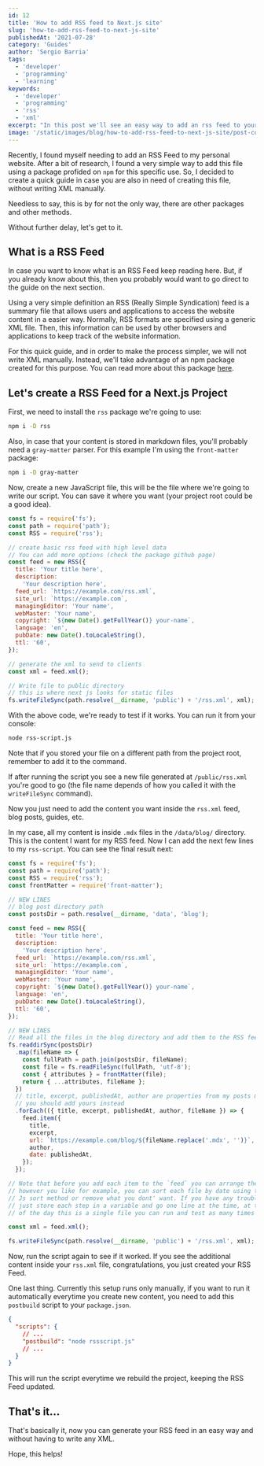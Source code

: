 ```yaml
---
id: 12
title: 'How to add RSS feed to Next.js site'
slug: 'how-to-add-rss-feed-to-next-js-site'
publishedAt: '2021-07-28'
category: 'Guides'
author: 'Sergio Barria'
tags:
  - 'developer'
  - 'programming'
  - 'learning'
keywords:
  - 'developer'
  - 'programming'
  - 'rss'
  - 'xml'
excerpt: "In this post we'll see an easy way to add an rss feed to your Next.Js website without writing XML"
image: '/static/images/blog/how-to-add-rss-feed-to-next-js-site/post-cover.png'
---
```



Recently, I found myself needing to add an RSS Feed to my personal website. After a bit of research, I found a very simple way to add this file using a package profided on `npm` for this specific use. So, I decided to create a quick guide in case you are also in need of creating this file, without writing XML manually.

Needless to say, this is by for not the only way, there are other packages and other methods.

Without further delay, let's get to it.

## What is a RSS Feed

In case you want to know what is an RSS Feed keep reading here. But, if you already know about this, then you probably would want to go direct to the guide on the next section.

Using a very simple definition an RSS (Really Simple Syndication) feed is a summary file that allows users and applications to access the website content in a easier way. Normally, RSS formats are specified using a generic XML file. Then, this information can be used by other browsers and applications to keep track of the website information.

For this quick guide, and in order to make the process simpler, we will not write XML manually. Instead, we'll take advantage of an npm package created for this purpose. You can read more about this package [here](https://github.com/dylang/node-rss).

## Let's create a RSS Feed for a Next.js Project

First, we need to install the `rss` package we're going to use:
```bash
npm i -D rss
```

Also, in case that your content is stored in markdown files, you'll probably need a `gray-matter` parser. For this example I'm using the `front-matter` package:
```bash
npm i -D gray-matter
```

Now, create a new JavaScript file, this will be the file where we're going to write our script. You can save it where you want (your project root could be a good idea).

```js:rss-script.js
const fs = require('fs');
const path = require('path');
const RSS = require('rss');

// create basic rss feed with high level data
// You can add more options (check the package github page)
const feed = new RSS({
  title: 'Your title here',
  description:
    'Your description here',
  feed_url: `https://example.com/rss.xml`,
  site_url: `https://example.com`,
  managingEditor: 'Your name',
  webMaster: 'Your name',
  copyright: `${new Date().getFullYear()} your-name`,
  language: 'en',
  pubDate: new Date().toLocaleString(),
  ttl: '60',
});

// generate the xml to send to clients
const xml = feed.xml();

// Write file to public directory
// this is where next js looks for static files
fs.writeFileSync(path.resolve(__dirname, 'public') + '/rss.xml', xml); 
```

With the above code, we're ready to test if it works. You can run it from your console:
```bash
node rss-script.js
```
Note that if you stored your file on a different path from the project root, remember to add it to the command.

If after running the script you see a new file generated at `/public/rss.xml` you're good to go (the file name depends of how you called it with the `writeFileSync` command).

Now you just need to add the content you want inside the `rss.xml` feed, blog posts, guides, etc.

In my case, all my content is inside `.mdx` files in the `/data/blog/` directory. This is the content I want for my RSS feed. Now I can add the next few lines to my `rss-script`. You can see the final result next:

```js:rss-script.js
const fs = require('fs');
const path = require('path');
const RSS = require('rss');
const frontMatter = require('front-matter');

// NEW LINES
// blog post directory path
const postsDir = path.resolve(__dirname, 'data', 'blog');

const feed = new RSS({
  title: 'Your title here',
  description:
    'Your description here',
  feed_url: `https://example.com/rss.xml`,
  site_url: `https://example.com`,
  managingEditor: 'Your name',
  webMaster: 'Your name',
  copyright: `${new Date().getFullYear()} your-name`,
  language: 'en',
  pubDate: new Date().toLocaleString(),
  ttl: '60',
});

// NEW LINES
// Read all the files in the blog directory and add them to the RSS feed
fs.readdirSync(postsDir)
  .map(fileName => {
    const fullPath = path.join(postsDir, fileName);
    const file = fs.readFileSync(fullPath, 'utf-8');
    const { attributes } = frontMatter(file);
    return { ...attributes, fileName };
  })
  // title, excerpt, publishedAt, author are properties from my posts metadata
  // you should add yours instead
  .forEach(({ title, excerpt, publishedAt, author, fileName }) => {
    feed.item({
      title,
      excerpt,
      url: `https://example.com/blog/${fileName.replace('.mdx', '')}`,
      author,
      date: publishedAt,
    });
  });

// Note that before you add each item to the `feed` you can arrange them 
// however you like for example, you can sort each file by date using the 
// Js sort method or remove what you dont' want. If you have any trouble, 
// just store each step in a variable and go one line at the time, at the end
// of the day this is a single file you can run and test as many times as you want.

const xml = feed.xml();

fs.writeFileSync(path.resolve(__dirname, 'public') + '/rss.xml', xml); 
```

Now, run the script again to see if it worked. If you see the additional content inside your `rss.xml` file, congratulations, you just created your RSS Feed.

One last thing. Currently this setup runs only manually, if you want to run it automatically everytime you create new content, you need to add this `postbuild` script to your `package.json`.
```json
{
  "scripts": {
    // ...
    "postbuild": "node rssscript.js"
    // ...
  }
}
```
This will run the script everytime we rebuild the project, keeping the RSS Feed updated.

## That's it...
That's basically it, now you can generate your RSS feed in an easy way and without having to write any XML.

Hope, this helps!